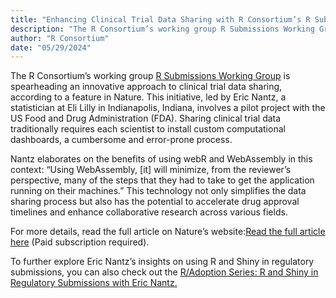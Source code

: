 ```yaml
---
title: "Enhancing Clinical Trial Data Sharing with R Consortium’s R Submissions Working Group"
description: "The R Consortium’s working group R Submissions Working Group is spearheading an innovative approach to clinical trial data sharing, according to a feature in Nature."
author: "R Consortium"
date: "05/29/2024"
---
```


The R Consortium’s working group [R Submissions Working Group](https://github.com/RConsortium/submissions-wg) is spearheading an innovative approach to clinical trial data sharing, according to a feature in Nature. This initiative, led by Eric Nantz, a statistician at Eli Lilly in Indianapolis, Indiana, involves a pilot project with the US Food and Drug Administration (FDA). Sharing clinical trial data traditionally requires each scientist to install custom computational dashboards, a cumbersome and error-prone process.

Nantz elaborates on the benefits of using webR and WebAssembly in this context: “Using WebAssembly, [it] will minimize, from the reviewer’s perspective, many of the steps that they had to take to get the application running on their machines.” This technology not only simplifies the data sharing process but also has the potential to accelerate drug approval timelines and enhance collaborative research across various fields.

For more details, read the full article on Nature’s website:[ Read the full article here](https://www.nature.com/articles/d41586-024-00725-1) (Paid subscription required).

To further explore Eric Nantz’s insights on using R and Shiny in regulatory submissions, you can also check out the [R/Adoption Series: R and Shiny in Regulatory Submissions with Eric Nantz.](https://www.youtube.com/watch?v=wKG8VyZg6V0)





